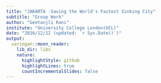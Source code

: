 ```yaml
---
title: "JAKARTA -Saving the World's Fastest Sinking City"
subtitle: "Group Work"
author: "Geetanjli Rani"
institute: "University College London(UCL)"
date: "2016/12/12 (updated: `r Sys.Date()`)"
output:
  xaringan::moon_reader:
    lib_dir: libs
    nature:
      highlightStyle: github
      highlightLines: true
      countIncrementalSlides: false
---
```


